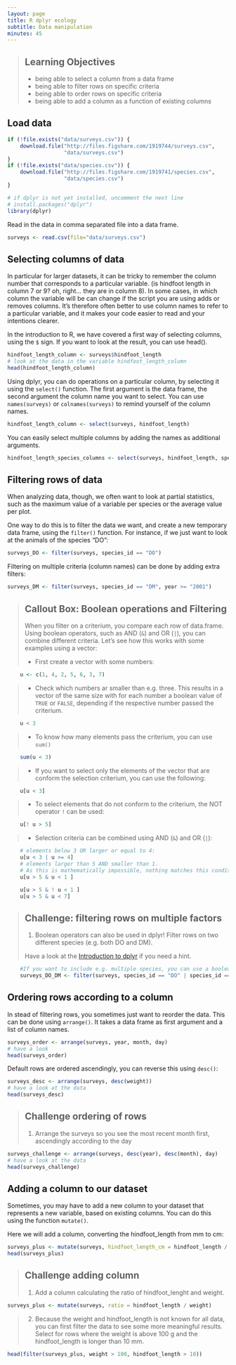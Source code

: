 ```yaml
---
layout: page
title: R dplyr ecology
subtitle: Data manipulation
minutes: 45
---
```


> ## Learning Objectives
>
> * being able to select a column from a data frame
> * being able to filter rows on specific criteria
> * being able to order rows on specific criteria
> * being able to add a column as a function of existing columns

## Load data

```r
if (!file.exists("data/surveys.csv")) {
    download.file("http://files.figshare.com/1919744/surveys.csv",
                  "data/surveys.csv")
}
if (!file.exists("data/species.csv")) {
    download.file("http://files.figshare.com/1919741/species.csv",
                  "data/species.csv")
}
```

```r
# if dplyr is not yet installed, uncomment the next line
# install.packages("dplyr")
library(dplyr)
```

Read in the data in comma separated file into a data frame.
```r
surveys <- read.csv(file="data/surveys.csv")
```

## Selecting columns of data

In particular for larger datasets, it can be tricky to remember the column
number that corresponds to a particular variable. (is hindfoot length in column 7
or 9? oh, right... they are in column 8). In some cases, in which column the
variable will be can change if the script you are using adds or removes
columns. It's therefore often better to use column names to refer to a
particular variable, and it makes your code easier to read and your intentions
clearer.

In the introduction to R, we have covered a first way of selecting columns, using the `$` sign.
If you want to look at the result, you can use head().

```r
hindfoot_length_column <- surveys$hindfoot_length
# look at the data in the variable hindfoot_length_column
head(hindfoot_length_column)
```

Using dplyr, you can do operations on a particular column, by selecting it using the `select()` function. 
The first argument is the data frame, the second argument the column name you want to select.
You can use `names(surveys)` or `colnames(surveys)` to remind yourself of the column names.

```r
hindfoot_length_column <- select(surveys, hindfoot_length)
```

You can easily select multiple columns by adding the names as additional arguments.

```r
hindfoot_length_species_columns <- select(surveys, hindfoot_length, species_id)
```

## Filtering rows of data

When analyzing data, though, we often want to look at partial statistics, such
as the maximum value of a variable per species or the average value per plot.

One way to do this is to filter the data we want, and create a new temporary
data frame, using the `filter()` function. For instance, if we just want to look at
the animals of the species "DO":

```r
surveys_DO <- filter(surveys, species_id == "DO")
```

Filtering on multiple criteria (column names) can be done by adding extra filters:

```r
surveys_DM <- filter(surveys, species_id == "DM", year >= "2001")
```



> ## Callout Box: Boolean operations and Filtering
>
> When you filter on a criterium, you compare each row of data.frame. 
> Using boolean operators, such as AND (`&`) and OR (`|`), you can combine different criteria.
> Let's see how this works with some examples using a vector: 
> 
> * First create a vector with some numbers:
    
```r
    u <- c(1, 4, 2, 5, 6, 3, 7)
```

> * Check which numbers ar smaller than e.g. three. This results in a vector of the same size
>   with for each number a boolean value of `TRUE` or `FALSE`, depending if the respective number passed the criterium.

```r
    u < 3
```

> * To know how many elements pass the criterium, you can use `sum()`

```r
    sum(u < 3)
```

> * If you want to select only the elements of the vector that are conform the selection criterium, you can use the following:

```r
    u[u < 3]
```

> * To select elements that do not conform to the criterium, the NOT operator `!` can be used:

```r
    u[! u > 5]
```

> * Selection criteria can be combined using AND (`&`) and OR (`|`):
 
```r
    # elements below 3 OR larger or equal to 4:
    u[u < 3 | u >= 4]
    # elements larger than 5 AND smaller than 1. 
    # As this is mathematically impossible, nothing matches this condition!
    u[u > 5 & u < 1 ]

    u[u > 5 & ! u < 1 ]
    u[u > 5 & u < 7]
```




> ## Challenge: filtering rows on multiple factors
> 
> 1. Boolean operators can also be used in dplyr! Filter rows on two different species (e.g. both DO and DM).
>
> Have a look at the [Introduction to dplyr](http://cran.rstudio.com/web/packages/dplyr/vignettes/introduction.html#filter-rows-with-filter) if you need a hint.

```r
    #If you want to include e.g. multiple species, you can use a boolean operator OR ("|"):
    surveys_DO_DM <- filter(surveys, species_id == "DO" | species_id == "DM", year == "1977")
```

## Ordering rows according to a column

In stead of filtering rows, you sometimes just want to reorder the data. 
This can be done using `arrange()`. It takes a data frame as first argument and a list of
column names. 

```r
surveys_order <- arrange(surveys, year, month, day)
# have a look
head(surveys_order)
```

Default rows are ordered ascendingly, you can reverse this using `desc()`:

```r
surveys_desc <- arrange(surveys, desc(weight))
# have a look at the data
head(surveys_desc)
```

> ## Challenge ordering of rows
> 
> 1. Arrange the surveys so you see the most recent month first, ascendingly according to the day
> 

```r
surveys_challenge <- arrange(surveys, desc(year), desc(month), day)
# have a look at the data
head(surveys_challenge)
```

## Adding a column to our dataset

Sometimes, you may have to add a new column to your dataset that represents a
new variable, based on existing columns. You can do this using the function `mutate()`. 

Here we will add a column, converting the hindfoot_length from mm to cm:

```r
surveys_plus <- mutate(surveys, hindfoot_length_cm = hindfoot_length / 10)
head(surveys_plus)

```

> ## Challenge adding column
> 
> 1. Add a column calculating the ratio of hindfoot_lenght and weight. 

```r
surveys_plus <- mutate(surveys, ratio = hindfoot_length / weight)
```

> 2. Because the weight and hindfoot_length is not known for all data, you can first filter the data to see some more meaningful results.
Select for rows where the weight is above 100 g and the hindfoot_length is longer than 10 mm.

```r
head(filter(surveys_plus, weight > 100, hindfoot_length > 10))
```





